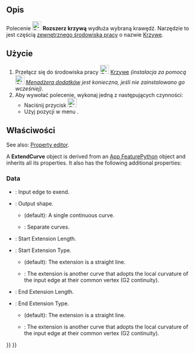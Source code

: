 <languages/>

{{Docnav/pl
|[[Curves_MixedCurve/pl|MixedCurve]]
|[[Curves_JoinCurve/pl|Połącz krzywą]]
|[[Curves_Workbench/pl|środowisko pracy Krzywe]]
|IconL=Curves_MixedCurve.svg
|IconR=Curves_JoinCurve.svg
|IconC=Curves_workbench_icon.svg
}}

{{GuiCommand/pl
|Name=Curves ExtendCurve
|Name/pl=Krzywe: Rozszerz krzywą
|MenuLocation=Curves → Extend Curve
|Workbenches=[[Curves_Workbench/pl|Krzywe]]
}}

<span id="Description"></span>
==Opis==

<div class="mw-translate-fuzzy">
Polecenie [[Image:Curves_ExtendCurve.svg|24px]] '''Rozszerz krzywą''' wydłuża wybraną krawędź. Narzędzie to jest częścią [[External_workbenches/pl|zewnętrznego środowiska pracy]] o nazwie [[Curves_Workbench/pl|Krzywe]].
</div>

<span id="Usage"></span>
==Użycie==

<div class="mw-translate-fuzzy">
# Przełącz się do środowiska pracy [[Image:Curves_workbench_icon.svg|24px]] [[Curves_Workbench/pl|Krzywe]] ''(instalacja za pomocą [[Image:Std_AddonMgr.svg|24px]] [[Std_AddonMgr/pl|Menadżera dodatków]] jest konieczna, jeśli nie zainstalowano go wcześniej)''.
# Aby wywołać polecenie, wykonaj jedną z następujących czynności:
#* Naciśnij przycisk [[Image:Curves_ExtendCurve.svg|24px]]
#* Użyj pozycji w menu {{MenuCommand|Curves → Extend Curve}}.
</div>

<span id="Properties"></span>
==Właściwości==

See also: [[Property_editor|Property editor]].

A '''ExtendCurve''' object is derived from an [[App_FeaturePython|App FeaturePython]] object and inherits all its properties. It also has the following additional properties:

===Data===

{{TitleProperty|Base}}

* {{PropertyData|Edge|LinkSub}}: Input edge to exend.
* {{PropertyData|Output|Enumeration}}: Output shape.
** {{Value|SingleEdge}} (default): A single continuous curve.
** {{Value|Wire}}: Separate curves.

{{TitleProperty|Beginning}}

* {{PropertyData|Length Start|Float}}: Start Extension Length.
* {{PropertyData|Type Start|Enumeration}}: Start Extension Type.
** {{Value|Straight}} (default): The extension is a straight line.
** {{Value|G2 curve}}: The extension is another curve that adopts the local curvature of the input edge at their common vertex (G2 continuity).

{{TitleProperty|End}}

* {{PropertyData|Length End|Float}}: End Extension Length.
* {{PropertyData|Type End|Enumeration}}: End Extension Type.
** {{Value|Straight}} (default): The extension is a straight line.
** {{Value|G2 curve}}: The extension is another curve that adopts the local curvature of the input edge at their common vertex (G2 continuity).


{{Docnav/pl
|[[Curves_MixedCurve/pl|MixedCurve]]
|[[Curves_JoinCurve/pl|Połącz krzywą]]
|[[Curves_Workbench/pl|środowisko pracy Krzywe]]
|IconL=Curves_MixedCurve.svg
|IconR=Curves_JoinCurve.svg
|IconC=Curves_workbench_icon.svg
}}

{{Curves Tools navi{{#translation:}}}}
{{Userdocnavi{{#translation:}}}}